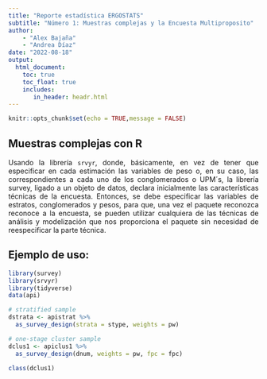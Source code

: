 ```yaml
---
title: "Reporte estadística ERGOSTATS"
subtitle: "Número 1: Muestras complejas y la Encuesta Multiproposito"
author: 
    - "Alex Bajaña"
    - "Andrea Díaz"
date: "2022-08-18"
output: 
  html_document:
    toc: true
    toc_float: true
    includes:
       in_header: headr.html
---
```


<style>
body {
text-align: justify}
</style>

```r
knitr::opts_chunk$set(echo = TRUE,message = FALSE)
```

## Muestras complejas con R

Usando la librería `srvyr`, donde, básicamente, en vez de tener que especificar en cada estimación las variables de peso o, en su caso, las correspondientes a cada uno de los conglomerados  o UPM´s, la librería survey, ligado a un objeto de datos, declara inicialmente las características técnicas de la encuesta. Entonces, se debe especificar las variables de estratos, conglomerados y pesos, para que, una vez el paquete reconozca reconoce a la encuesta, se pueden utilizar cualquiera de las técnicas de análisis y modelización que nos proporciona el paquete sin necesidad de reespecificar la parte técnica.

## Ejemplo de uso:

```r

library(survey)
library(srvyr)
library(tidyverse)
data(api)

# stratified sample
dstrata <- apistrat %>%
  as_survey_design(strata = stype, weights = pw)

# one-stage cluster sample
dclus1 <- apiclus1 %>%
  as_survey_design(dnum, weights = pw, fpc = fpc)

class(dclus1)


```

##